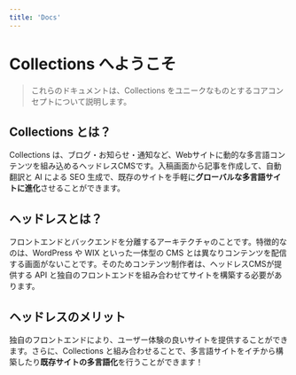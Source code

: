 ```yaml
---
title: 'Docs'
---
```


# Collections へようこそ

> これらのドキュメントは、Collections をユニークなものとするコアコンセプトについて説明します。

## Collections とは？

Collections は、ブログ・お知らせ・通知など、Webサイトに動的な多言語コンテンツを組み込めるヘッドレスCMSです。入稿画面から記事を作成して、自動翻訳と AI による SEO 生成で、既存のサイトを手軽に**グローバルな多言語サイトに進化**させることができます。

## ヘッドレスとは？

フロントエンドとバックエンドを分離するアーキテクチャのことです。特徴的なのは、WordPress や WIX といった一体型の CMS とは異なりコンテンツを配信する画面がないことです。そのためコンテンツ制作者は、ヘッドレスCMSが提供する API と独自のフロントエンドを組み合わせてサイトを構築する必要があります。

## ヘッドレスのメリット

独自のフロントエンドにより、ユーザー体験の良いサイトを提供することができます。さらに、Collections と組み合わせることで、多言語サイトをイチから構築したり**既存サイトの多言語化**を行うことができます！
